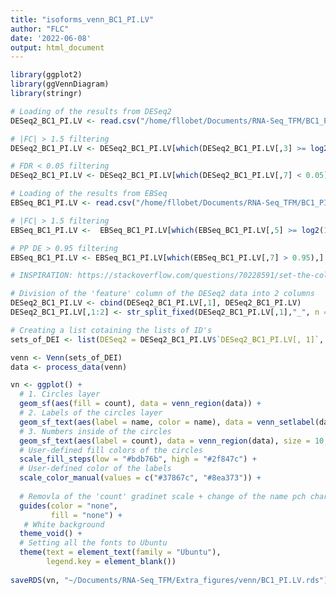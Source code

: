 ```yaml
---
title: "isoforms_venn_BC1_PI.LV"
author: "FLC"
date: '2022-06-08'
output: html_document
---
```

```r
library(ggplot2)
library(ggVennDiagram)
library(stringr)
```



```r
# Loading of the results from DESeq2
DESeq2_BC1_PI.LV <- read.csv("/home/fllobet/Documents/RNA-Seq_TFM/BC1_PI.LV/ISOFORMS/BC1_PI.iF.LV.SF.Results_a_0.05.csv", sep = ";")

# |FC| > 1.5 filtering
DESeq2_BC1_PI.LV <- DESeq2_BC1_PI.LV[which(DESeq2_BC1_PI.LV[,3] >= log2(1.5) | DESeq2_BC1_PI.LV[,3] <= -log2(1.5)),]

# FDR < 0.05 filtering 
DESeq2_BC1_PI.LV <- DESeq2_BC1_PI.LV[which(DESeq2_BC1_PI.LV[,7] < 0.05),]

# Loading of the results from EBSeq
EBSeq_BC1_PI.LV <- read.csv("/home/fllobet/Documents/RNA-Seq_TFM/BC1_PI.LV/ISOFORMS/EBSeq/BC1_PI.iF.LV_EBrb.Results05.csv", sep = ";", row.names = 1)

# |FC| > 1.5 filtering
EBSeq_BC1_PI.LV <-  EBSeq_BC1_PI.LV[which(EBSeq_BC1_PI.LV[,5] >= log2(1.5) | EBSeq_BC1_PI.LV[,5] <= -log2(1.5)),]

# PP DE > 0.95 filtering 
EBSeq_BC1_PI.LV <- EBSeq_BC1_PI.LV[which(EBSeq_BC1_PI.LV[,7] > 0.95),]
```

```r
# INSPIRATION: https://stackoverflow.com/questions/70228591/set-the-color-of-categories-in-venn-diagram-in-r

# Division of the 'feature' column of the DESeq2 data into 2 columns 
DESeq2_BC1_PI.LV <- cbind(DESeq2_BC1_PI.LV[,1], DESeq2_BC1_PI.LV)
DESeq2_BC1_PI.LV[,1:2] <- str_split_fixed(DESeq2_BC1_PI.LV[,1],"_", n = 2) 

# Creating a list cotaining the lists of ID's
sets_of_DEI <- list(DESeq2 = DESeq2_BC1_PI.LV$`DESeq2_BC1_PI.LV[, 1]`, EBSeq = EBSeq_BC1_PI.LV$ENSEMBL.ID)

venn <- Venn(sets_of_DEI)
data <- process_data(venn)

vn <- ggplot() + 
  # 1. Circles layer
  geom_sf(aes(fill = count), data = venn_region(data)) +
  # 2. Labels of the circles layer
  geom_sf_text(aes(label = name, color = name), data = venn_setlabel(data), fontface = "bold", size = 6, nudge_y = 0.4) +
  # 3. Numbers inside of the circles
  geom_sf_text(aes(label = count), data = venn_region(data), size = 10, fontface = "bold", color = "#FFFFFF") +
  # User-defined fill colors of the circles
  scale_fill_steps(low = "#bdb76b", high = "#2f847c") +
  # User-defined color of the labels
  scale_color_manual(values = c("#37867c", "#8ea373")) + 
  
  # Removla of the 'count' gradinet scale + change of the name pch character
  guides(color = "none",
         fill = "none") +
   # White background
  theme_void() + 
  # Setting all the fonts to Ubuntu
  theme(text = element_text(family = "Ubuntu"),
        legend.key = element_blank()) 
 
saveRDS(vn, "~/Documents/RNA-Seq_TFM/Extra_figures/venn/BC1_PI.LV.rds")


```

